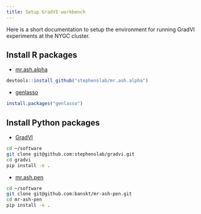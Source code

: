 ```yaml
---
title: Setup GradVI workbench
---
```


Here is a short documentation to setup the environment for running GradVI experiments at the NYGC cluster.

## Install R packages

  - [mr.ash.alpha](https://github.com/stephenslab/mr.ash.alpha)
```R
devtools::install_github("stephenslab/mr.ash.alpha")
```

  - [genlasso](https://github.com/ryantibs/genlasso)
```R
install.packages("genlasso")
```

## Install Python packages

  - [GradVI](https://github.com/stephenslab/gradvi)
```bash
cd ~/software
git clone git@github.com:stephenslab/gradvi.git
cd gradvi
pip install -e .
```

  - [mr.ash.pen](https://github.com/banskt/mr-ash-pen)
```bash
cd ~/software
git clone git@github.com:banskt/mr-ash-pen.git
cd mr-ash-pen
pip install -e .
```
